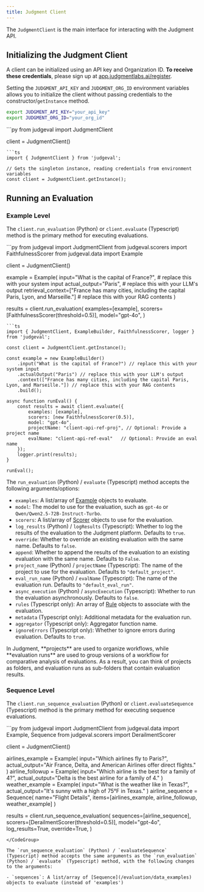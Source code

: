```yaml
---
title: Judgment Client
---
```


The `JudgmentClient` is the main interface for interacting with the Judgment API.

## Initializing the Judgment Client

A client can be initialized using an API key and Organization ID. **To receive these credentials**, please sign up at [app.judgmentlabs.ai/register](https://app.judgmentlabs.ai/register).

Setting the `JUDGMENT_API_KEY` and `JUDGMENT_ORG_ID` environment variables allows you to initialize the client without passing credentials to the constructor/`getInstance` method.

```bash
export JUDGMENT_API_KEY="your_api_key"
export JUDGMENT_ORG_ID="your_org_id"
```

<CodeGroup>
```py
from judgeval import JudgmentClient

client = JudgmentClient()
```
```ts
import { JudgmentClient } from 'judgeval';

// Gets the singleton instance, reading credentials from environment variables
const client = JudgmentClient.getInstance(); 
```
</CodeGroup>

## Running an Evaluation

### Example Level

The `client.run_evaluation` (Python) or `client.evaluate` (Typescript) method is the primary method for executing evaluations.

<CodeGroup>
```py
from judgeval import JudgmentClient
from judgeval.scorers import FaithfulnessScorer
from judgeval.data import Example

client = JudgmentClient()

example = Example(
    input="What is the capital of France?",  # replace this with your system input
    actual_output="Paris",  # replace this with your LLM's output
    retrieval_context=["France has many cities, including the capital Paris, Lyon, and Marseille."]  # replace this with your RAG contents
)

results = client.run_evaluation(
    examples=[example],
    scorers=[FaithfulnessScorer(threshold=0.5)],
    model="gpt-4o",
)
```
```ts
import { JudgmentClient, ExampleBuilder, FaithfulnessScorer, logger } from 'judgeval';

const client = JudgmentClient.getInstance();

const example = new ExampleBuilder()
    .input("What is the capital of France?") // replace this with your system input
    .actualOutput("Paris") // replace this with your LLM's output
    .context(["France has many cities, including the capital Paris, Lyon, and Marseille."]) // replace this with your RAG contents
    .build();

async function runEval() {
    const results = await client.evaluate({
        examples: [example],
        scorers: [new FaithfulnessScorer(0.5)],
        model: "gpt-4o",
        projectName: "client-api-ref-proj", // Optional: Provide a project name
        evalName: "client-api-ref-eval"   // Optional: Provide an eval name
    });
    logger.print(results);
}

runEval();
```
</CodeGroup>

The `run_evaluation` (Python) / `evaluate` (Typescript) method accepts the following arguments/options:
- `examples`: A list/array of [Example](/evaluation/data_examples) objects to evaluate.
- `model`: The model to use for the evaluation, such as `gpt-4o` or `Qwen/Qwen2.5-72B-Instruct-Turbo`.
- `scorers`: A list/array of [Scorer](/evaluation/scorers) objects to use for the evaluation.
- `log_results` (Python) / `logResults` (Typescript): Whether to log the results of the evaluation to the Judgment platform. Defaults to `true`.
- `override`: Whether to override an existing evaluation with the same name. Defaults to `false`.
- `append`: Whether to append the results of the evaluation to an existing evaluation with the same name. Defaults to `False`.
- `project_name` (Python) / `projectName` (Typescript): The name of the project to use for the evaluation. Defaults to `"default_project"`.
- `eval_run_name` (Python) / `evalName` (Typescript): The name of the evaluation run. Defaults to `"default_eval_run"`.
- `async_execution` (Python) / `asyncExecution` (Typescript): Whether to run the evaluation asynchronously. Defaults to `false`.
- `rules` (Typescript only): An array of [Rule](/alerts/rules) objects to associate with the evaluation.
- `metadata` (Typescript only): Additional metadata for the evaluation run.
- `aggregator` (Typescript only): Aggregator function name.
- `ignoreErrors` (Typescript only): Whether to ignore errors during evaluation. Defaults to `true`.

<Tip>
In Judgment, **projects** are used to organize workflows, while **evaluation runs** 
are used to group versions of a workflow for comparative analysis of evaluations. 
As a result, you can think of projects as folders, and evaluation runs as sub-folders that contain evaluation results.
</Tip>


### Sequence Level

The `client.run_sequence_evaluation` (Python) or `client.evaluateSequence` (Typescript) method is the primary method for executing sequence evaluations.

<CodeGroup>
```py
from judgeval import JudgmentClient
from judgeval.data import Example, Sequence
from judgeval.scorers import DerailmentScorer

client = JudgmentClient()

airlines_example = Example(
    input="Which airlines fly to Paris?",
    actual_output="Air France, Delta, and American Airlines offer direct flights."
)
airline_followup = Example(
    input="Which airline is the best for a family of 4?",
    actual_output="Delta is the best airline for a family of 4."
)
weather_example = Example(
    input="What is the weather like in Texas?",
    actual_output="It's sunny with a high of 75°F in Texas."
)
airline_sequence = Sequence(
    name="Flight Details",
    items=[airlines_example, airline_followup, weather_example]
)

results = client.run_sequence_evaluation(
    sequences=[airline_sequence],
    scorers=[DerailmentScorer(threshold=0.5)],
    model="gpt-4o",
    log_results=True,
    override=True,
)
```
</CodeGroup>

The `run_sequence_evaluation` (Python) / `evaluateSequence` (Typescript) method accepts the same arguments as the `run_evaluation` (Python) / `evaluate` (Typescript) method, with the following changes to the arguments:

- `sequences`: A list/array of [Sequence](/evaluation/data_examples) objects to evaluate (instead of 'examples')